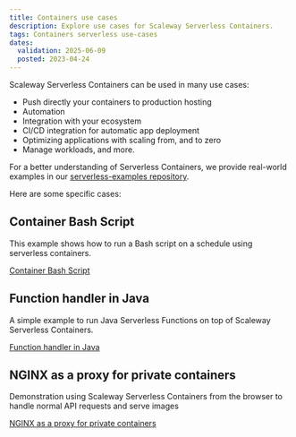```yaml
---
title: Containers use cases
description: Explore use cases for Scaleway Serverless Containers.
tags: Containers serverless use-cases
dates:
  validation: 2025-06-09
  posted: 2023-04-24
---
```


Scaleway Serverless Containers can be used in many use cases:
- Push directly your containers to production hosting
- Automation
- Integration with your ecosystem
- CI/CD integration for automatic app deployment
- Optimizing applications with scaling from, and to zero
- Manage workloads, and more.

For a better understanding of Serverless Containers, we provide real-world examples in our [serverless-examples repository](https://github.com/scaleway/serverless-examples).

Here are some specific cases:

## Container Bash Script

This example shows how to run a Bash script on a schedule using serverless containers.

[Container Bash Script](https://github.com/scaleway/serverless-examples/blob/main/containers/bash-scheduled-job/README.md)

## Function handler in Java

A simple example to run Java Serverless Functions on top of Scaleway Serverless Containers.

[Function handler in Java](https://github.com/scaleway/serverless-examples/tree/main/containers/function-handler-java/README.md)

## NGINX as a proxy for private containers

Demonstration using Scaleway Serverless Containers from the browser to handle normal API requests and serve images

[NGINX as a proxy for private containers](https://github.com/scaleway/serverless-examples/tree/main/containers/nginx-cors-private-python/README.md)